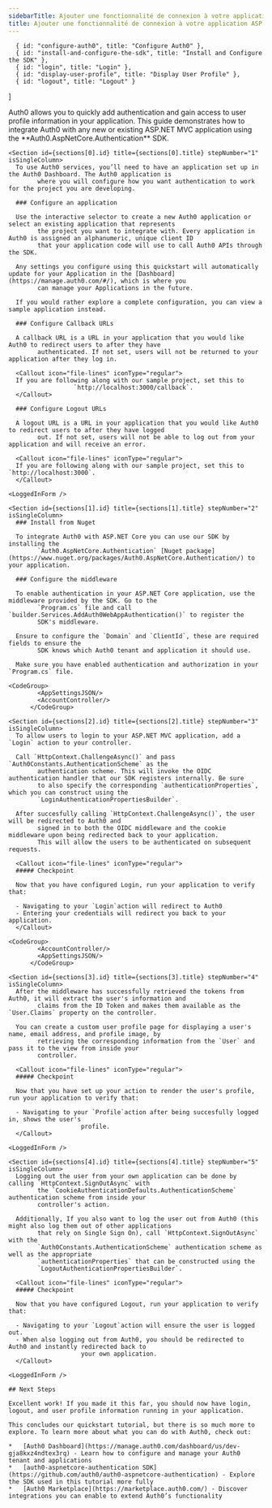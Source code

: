 ```yaml
---
sidebarTitle: Ajouter une fonctionnalité de connexion à votre application ASP.NET MVC
title: Ajouter une fonctionnalité de connexion à votre application ASP.NET MVC
---
```




      { id: "configure-auth0", title: "Configure Auth0" },
      { id: "install-and-configure-the-sdk", title: "Install and Configure the SDK" },
      { id: "login", title: "Login" },
      { id: "display-user-profile", title: "Display User Profile" },
      { id: "logout", title: "Logout" }
]

<Recipe isSingleColumn>
  <Content>
    Auth0 allows you to quickly add authentication and gain access to user profile information in your application.
        This guide demonstrates how to integrate Auth0 with any new or existing ASP.NET MVC application using the
        **Auth0.AspNetCore.Authentication** SDK.

    <Section id={sections[0].id} title={sections[0].title} stepNumber="1" isSingleColumn>
      To use Auth0 services, you’ll need to have an application set up in the Auth0 Dashboard. The Auth0 application is
            where you will configure how you want authentication to work for the project you are developing.

      ### Configure an application

      Use the interactive selector to create a new Auth0 application or select an existing application that represents
            the project you want to integrate with. Every application in Auth0 is assigned an alphanumeric, unique client ID
            that your application code will use to call Auth0 APIs through the SDK.

      Any settings you configure using this quickstart will automatically update for your Application in the [Dashboard](https://manage.auth0.com/#/), which is where you
            can manage your Applications in the future.

      If you would rather explore a complete configuration, you can view a sample application instead.

      ### Configure Callback URLs

      A callback URL is a URL in your application that you would like Auth0 to redirect users to after they have
            authenticated. If not set, users will not be returned to your application after they log in.

      <Callout icon="file-lines" iconType="regular">
      If you are following along with our sample project, set this to
                      `http://localhost:3000/callback`.
      </Callout>

      ### Configure Logout URLs

      A logout URL is a URL in your application that you would like Auth0 to redirect users to after they have logged
            out. If not set, users will not be able to log out from your application and will receive an error.

      <Callout icon="file-lines" iconType="regular">
      If you are following along with our sample project, set this to `http://localhost:3000`.
      </Callout>
    
    <LoggedInForm />
</Section>

    <Section id={sections[1].id} title={sections[1].title} stepNumber="2" isSingleColumn>
      ### Install from Nuget

      To integrate Auth0 with ASP.NET Core you can use our SDK by installing the
            `Auth0.AspNetCore.Authentication` [Nuget package](https://www.nuget.org/packages/Auth0.AspNetCore.Authentication/) to your application.

      ### Configure the middleware

      To enable authentication in your ASP.NET Core application, use the middleware provided by the SDK. Go to the
            `Program.cs` file and call `builder.Services.AddAuth0WebAppAuthentication()` to register the
            SDK's middleware.

      Ensure to configure the `Domain` and `ClientId`, these are required fields to ensure the
            SDK knows which Auth0 tenant and application it should use.

      Make sure you have enabled authentication and authorization in your `Program.cs` file.
    
    <CodeGroup>
            <AppSettingsJSON/>
            <AccountController/>
          </CodeGroup>
</Section>

    <Section id={sections[2].id} title={sections[2].title} stepNumber="3" isSingleColumn>
      To allow users to login to your ASP.NET MVC application, add a `Login` action to your controller.

      Call `HttpContext.ChallengeAsync()` and pass `Auth0Constants.AuthenticationScheme` as the
            authentication scheme. This will invoke the OIDC authentication handler that our SDK registers internally. Be sure
            to also specify the corresponding `authenticationProperties`, which you can construct using the
            `LoginAuthenticationPropertiesBuilder`.

      After succesfully calling `HttpContext.ChallengeAsync()`, the user will be redirected to Auth0 and
            signed in to both the OIDC middleware and the cookie middleware upon being redirected back to your application.
            This will allow the users to be authenticated on subsequent requests.

      <Callout icon="file-lines" iconType="regular">
      ##### Checkpoint

      Now that you have configured Login, run your application to verify that:

      - Navigating to your `Login`action will redirect to Auth0
      - Entering your credentials will redirect you back to your application.
      </Callout>
    
    <CodeGroup>
            <AccountController/>
            <AppSettingsJSON/>
          </CodeGroup>
</Section>

    <Section id={sections[3].id} title={sections[3].title} stepNumber="4" isSingleColumn>
      After the middleware has successfully retrieved the tokens from Auth0, it will extract the user's information and
            claims from the ID Token and makes them available as the `User.Claims` property on the controller.

      You can create a custom user profile page for displaying a user's name, email address, and profile image, by
            retrieving the corresponding information from the `User` and pass it to the view from inside your
            controller.

      <Callout icon="file-lines" iconType="regular">
      ##### Checkpoint

      Now that you have set up your action to render the user's profile, run your application to verify that:

      - Navigating to your `Profile`action after being succesfully logged in, shows the user's
                        profile.
      </Callout>
    
    <LoggedInForm />
</Section>

    <Section id={sections[4].id} title={sections[4].title} stepNumber="5" isSingleColumn>
      Logging out the user from your own application can be done by calling `HttpContext.SignOutAsync` with
            the `CookieAuthenticationDefaults.AuthenticationScheme` authentication scheme from inside your
            controller's action.

      Additionally, If you also want to log the user out from Auth0 (this might also log them out of other applications
            that rely on Single Sign On), call `HttpContext.SignOutAsync` with the
            `Auth0Constants.AuthenticationScheme` authentication scheme as well as the appropriate
            `authenticationProperties` that can be constructed using the
            `LogoutAuthenticationPropertiesBuilder`.

      <Callout icon="file-lines" iconType="regular">
      ##### Checkpoint

      Now that you have configured Logout, run your application to verify that:

      - Navigating to your `Logout`action will ensure the user is logged out.
      - When also logging out from Auth0, you should be redirected to Auth0 and instantly redirected back to
                        your own application.
      </Callout>
    
    <LoggedInForm />
</Section>

    ## Next Steps

    Excellent work! If you made it this far, you should now have login, logout, and user profile information running in your application.

    This concludes our quickstart tutorial, but there is so much more to explore. To learn more about what you can do with Auth0, check out:

    *   [Auth0 Dashboard](https://manage.auth0.com/dashboard/us/dev-gja8kxz4ndtex3rq) - Learn how to configure and manage your Auth0 tenant and applications
    *   [auth0-aspnetcore-authentication SDK](https://github.com/auth0/auth0-aspnetcore-authentication) - Explore the SDK used in this tutorial more fully
    *   [Auth0 Marketplace](https://marketplace.auth0.com/) - Discover integrations you can enable to extend Auth0’s functionality
  </Content>

  
</Recipe>